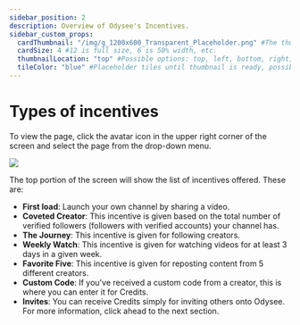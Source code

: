 ```yaml
---
sidebar_position: 2
description: Overview of Odysee's Incentives.
sidebar_custom_props:
  cardThumbnail: "/img/g_1200x600_Transparent_Placeholder.png" #The thumbnail on the category card.
  cardSize: 4 #12 is full size, 6 is 50% width, etc.
  thumbnailLocation: "top" #Possible options: top, left, bottom, right, none
  tileColor: "blue" #Placeholder tiles until thumbnail is ready, possible options: blue, cream, darkpurple, lightpurple, mauve, orange, pink, none
---
```


# Types of incentives

To view the page, click the avatar icon in the upper right corner of the screen and select the page from the drop-down menu.

![](/img/en/category-monetization1.png)

The top portion of the screen will show the list of incentives offered. These are:

- **First load**: Launch your own channel by sharing a video.
- **Coveted Creator**: This incentive is given based on the total number of verified followers (followers with verified accounts) your channel has.
- **The Journey**: This incentive is given for following creators.
- **Weekly Watch**: This incentive is given for watching videos for at least 3 days in a given week.
- **Favorite Five**: This incentive is given for reposting content from 5 different creators.
- **Custom Code**: If you've received a custom code from a creator, this is where you can enter it for Credits.
- **Invites**: You can receive Credits simply for inviting others onto Odysee. For more information, click ahead to the next section.